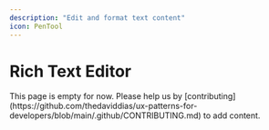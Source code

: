 ```yaml
---
description: "Edit and format text content"
icon: PenTool
---
```



# Rich Text Editor

<Callout type="warning">
  This page is empty for now. Please help us by
  [contributing](https://github.com/thedaviddias/ux-patterns-for-developers/blob/main/.github/CONTRIBUTING.md)
  to add content.
</Callout>
